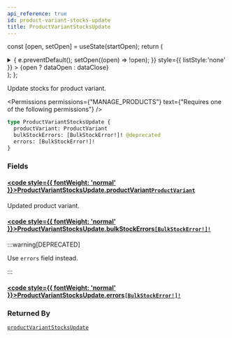 ```yaml
---
api_reference: true
id: product-variant-stocks-update
title: ProductVariantStocksUpdate
---
```






const [open, setOpen] = useState(startOpen);
return (
<details {...(open ? { open: true } : {})} className="details" style={{ border:'none', boxShadow:'none', background:'var(--ifm-background-color)' }}>
<summary
onClick={(e) => {
e.preventDefault();
setOpen((open) => !open);
}}
style={{ listStyle:'none' }} >
{open ? dataOpen : dataClose}
</summary>
{open && children}
</details>
);
};

Update stocks for product variant.


<Permissions permissions={"MANAGE_PRODUCTS"} text={"Requires one of the following permissions"} />


```graphql
type ProductVariantStocksUpdate {
  productVariant: ProductVariant
  bulkStockErrors: [BulkStockError!]! @deprecated
  errors: [BulkStockError!]!
}
```

### Fields

#### [<code style={{ fontWeight: 'normal' }}>ProductVariantStocksUpdate.<b>productVariant</b></code>](#)<Bullet />[`ProductVariant`](../../../api-reference/products/objects/product-variant.mdx) <Badge class="badge badge--secondary" text="object"/> <Badge class="badge badge--secondary" text="products"/>

Updated product variant.

#### [<code style={{ fontWeight: 'normal' }}>ProductVariantStocksUpdate.<b>bulkStockErrors</b></code>](#)<Bullet />[`[BulkStockError!]!`](../../../api-reference/products/objects/bulk-stock-error.mdx) <Badge class="badge badge--deprecated badge--secondary" text="deprecated"/> <Badge class="badge badge--secondary" text="non-null"/> <Badge class="badge badge--secondary" text="object"/> <Badge class="badge badge--secondary" text="products"/>

:::warning[DEPRECATED]

Use `errors` field instead.

:::

#### [<code style={{ fontWeight: 'normal' }}>ProductVariantStocksUpdate.<b>errors</b></code>](#)<Bullet />[`[BulkStockError!]!`](../../../api-reference/products/objects/bulk-stock-error.mdx) <Badge class="badge badge--secondary" text="non-null"/> <Badge class="badge badge--secondary" text="object"/> <Badge class="badge badge--secondary" text="products"/>

### Returned By

[`productVariantStocksUpdate`](../../../api-reference/products/mutations/product-variant-stocks-update.mdx) <Badge class="badge badge--secondary" text="mutation"/>


